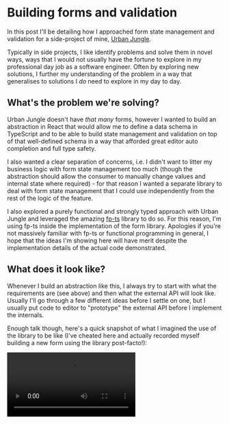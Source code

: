 
# Building forms and validation

In this post I'll be detailing how I approached form state management and validation for a side-project of mine, [Urban Jungle](https://github.com/josephluck/urban-jungle).

Typically in side projects, I like identify problems and solve them in novel ways, ways that I would not usually have the fortune to explore in my professional day job as a software engineer. Often by exploring new solutions, I further my understanding of the problem in a way that generalises to solutions I _do_ need to explore in my day to day.

## What's the problem we're solving?

Urban Jungle doesn't have _that many_ forms, however I wanted to build an abstraction in React that would allow me to define a data schema in TypeScript and to be able to build state management and validation on top of that well-defined schema in a way that afforded great editor auto completion and full type safety.

I also wanted a clear separation of concerns, i.e. I didn't want to litter my business logic with form state management too much (though the abstraction should allow the consumer to manually change values and internal state where required) - for that reason I wanted a separate library to deal with form state management that I could use independently from the rest of the logic of the feature.

I also explored a purely functional and strongly typed approach with Urban Jungle and leveraged the amazing [fp-ts](https://github.com/gcanti/fp-ts) library to do so. For this reason, I'm using fp-ts inside the implementation of the form library. Apologies if you're not massively familiar with fp-ts or functional programming in general, I hope that the ideas I'm showing here will have merit despite the implementation details of the actual code demonstrated.

## What does it look like?

Whenever I build an abstraction like this, I always try to start with what the requirements are (see above) and then what the external API will look like. Usually I'll go through a few different ideas before I settle on one, but I usually put code to editor to "prototype" the external API before I implement the internals.

Enough talk though, here's a quick snapshot of what I imagined the use of the library to be like (I've cheated here and actually recorded myself building a new form using the library post-facto!):

<Video src="/static/use-form/use-form.mp4" />

And here's the code:

```typescript
type Fields = {
  name: string;
  nickname: string;
  location: string;
  avatar: ImageModel;
};

type ImageModel = {
  uri: string;
  width: number;
  height: number;
};

const {
  submit,
  registerTextInput,
  registerSinglePickerInput,
  registerCameraField,
} = useForm<Fields>(
  {
    name: "",
    nickname: "",
    location: "",
    avatar: {
      uri: "",
      width: 0,
      height: 0,
    },
  },
  {
    name: [constraints.isRequired, constraints.alphaNumeric],
    nickname: [constraints.atLeastLength(5)],
    location: [],
    avatar: [constraints.isValidImageModel],
  }
);

const onSubmit = () => {
  pipe(
    TE.fromEither(submit()),
    TE.chain((values) => save(values))
  );
};

return (
  <FormContainer onSubmit={onSubmit}>
    <TextField label="Name" {...registerTextInput("name")} />
    <TextField label="Nickname" {...registerTextInput("nickname")} />
    <PickerField
      label="Location"
      multiValue={false}
      options={locations.map((value) => ({
        value,
        label: location,
      }))}
      {...registerSinglePickerInput("location")}
    />
    <CameraField
      label="Picture"
      type="plant"
      {...registerCameraField("avatar")}
    />
  </FormContainer>
);
```

And here's the same code with comments explaining a few bits and pieces:

```typescript
// we'll define a schema of our form fields as a simple object type
type Fields = {
  name: string; // a simple scalar value
  nickname: string;
  location: string;
  avatar: ImageModel; // application-specific data types should be supported too, i.e. we'll have a CameraField component that produces an `ImageModel`.
};

type ImageModel = {
  uri: string;
  width: number;
  height: number;
};

const {
  submit, // submit should run the validation and let the caller know whether everything's valid or not
  registerTextInput, // a function that binds a text field to the form. Provides state management for the field as well as error, touched state and any other information the field needs. MUST be strongly typed to the schema i.e. registerTextInput('name') works, but 'nameee' and 'avatar' throw compile time errors.
  registerSinglePickerInput,
  registerCameraField, // only keys in the schema that match the camera field's value requirements can be registered, i.e. registerCameraField('avatar') will work, whereas 'location' will not.
} = useForm<Fields>(
  // the first argument will be the default values for the form
  {
    name: "",
    nickname: "",
    location: "",
    avatar: {
      uri: "",
      width: 0,
      height: 0,
    },
  },
  // the second argument will be our validation constraints for each field. We'll use Valley to actually implement validation: https://github.com/josephluck/valley
  {
    name: [constraints.isRequired, constraints.alphaNumeric], // multiple constraints are supported
    nickname: [constraints.atLeastLength(5)],
    location: [], // optional fields are supported
    avatar: [constraints.isValidImageModel],
  }
);

const onSubmit = () => {
  // validation uses fp-ts
  pipe(
    TE.fromEither(submit()),
    TE.chain((values) => save(values)) // submit returns the values of the form for ergonomics
  );
};

return (
  <FormContainer onSubmit={onSubmit}>
    <TextField label="Name" {...registerTextInput("name")} />
    <TextField label="Nickname" {...registerTextInput("nickname")} />
    <PickerField
      label="Location"
      multiValue={false}
      options={locations.map((value) => ({
        value,
        label: location,
      }))}
      {...registerSinglePickerInput("location")}
    />
    <CameraField
      label="Picture"
      type="plant"
      {...registerCameraField("avatar")}
    />
  </FormContainer>
);
```

There are a few key things I would like to point out about this implementation:

**Type safety**

I focused on ensuring that the usage of the `useForm` hook is _fully_ type safe. And I don't mean simply that `useForm` returns type safe functions and values (i.e. `type RegisterTextInput = (key: string) => TextFieldProps`), but rather the type safety _knows about the schema_ (i.e. `type RegisterTextInput = (key: StringKeys<Fields>) => TextFieldProps`) - no compromises!.

I'm a strong believer that leveraging the type system to this extent greatly reduces the number of bugs and inconsistencies that develop in a code base, allows for much easier and safer refactoring, as well as serving as a form of documentation for developers - not to mention the editor autocompletion which we'll get to later on.

Here's an example of a type error when using an incompatible key when registering a field:

<Image src="/static/use-form/invalid-registration.png" />

> `registerCameraField` knows the keys in the schema that are of the type that `<CameraField />` accepts.

**Developer experience**

With everything I build, I strive to deliver the best developer experience. There are many principles that I value when it comes to this, however one that I find incredibly valuable is leveraging TypeScript's ability to provide editor auto completion. As shown in the video above, users of this library are able to leverage very good editor auto completion driven by the schema when registering inputs and using return values of the library.

Here's a couple of examples of editor autocompletion when registering a image fields:

<Image src="/static/use-form/editor-autocompletion.png" />

> Because we're so strongly typed, vscode gives us a choice of keys that are compatible for registration with the `<CameraField />`

And another example for string fields:

<Image src="/static/use-form/editor-autocompletion-string.png" />

> Similarly, vscode gives us a choice of keys that are compatible for registration with the `<TextField />`

**Separation of concerns**

The form state management as well as validation are grouped together in a single concern (and a simple place) allowing the state and validation to be managed independently from the UI components. For example, the `<TextField />` has no knowledge of the internal workings of the form state management or validation, all it cares about is receiving a string value, updating the parent component when a change in the value happens and receiving an error string when an error should be displayed. This separation of concerns means that the form state management and the `<TextField />` component can change independently, as they have no direct dependency on one another (other than the facility to spread props over to "register" a component, but this is done through the type system rather than being a tight runtime coupling of the two).

In addition, the form state management and validation are completely separate to the business logic of what happens when the data is actually used (aka the form is submitted). The library provides a `submit` function that simply runs validation and provides the current values of the form fields, but it does not manage actually doing anything with the data, loading states or anything else. It's carefully and intentionally scoped in it's responsibility to simply manage form state and validation really well, and nothing more.

**Constraints**

The final thing I would like to point out is that not only are the fields themselves fully type safe to the schema, but the constraints are too.

This library uses Valley (a validation library I wrote) for it's validation, which expects strongly-typed constraint functions. These strong types are fed through from the schema such that it's only permitted by the compiler to provide a string constraint to a constraint configuration for a schema key that is a string for example.

Again, I find this to be a really important feature, as it allows the user to be confident that they are configuring their form correctly by ensuring that only compatible constraints are permitted be used against the schema.

Here's an example of the type error when using an incompatible number constraint against a string field:

<Image src="/static/use-form/invalid-constraint.png" />

> The library enforces the constraints for the schema to be compatible with the value types. Here it's complaining because we've attempted to use a constraint that operates on numbers against the `name` key in the schema, which is a string.

---

# The implementation

Now we'll dive in to the implementation, which I will first show you and then attempt to explain key areas of interest:

```typescript
import { FieldConstraintsMap, makeValidator } from "@josephluck/valley/lib/fp";
import { ImageModel, makeImageModel } from "@urban-jungle/shared/models/image";

import * as E from "fp-ts/lib/Either";
import * as O from "fp-ts/lib/Option";
import { pipe } from "fp-ts/lib/pipeable";
import { useState } from "react";

import { CameraFieldProps } from "../components/camera-field";
import { DualNumberPickerFieldProps } from "../components/dual-number-picker-field";
import { DualTextPickerFieldProps } from "../components/dual-text-picker-field";
import { NumberFieldProps } from "../components/number-field";
import {
  MultiPickerFieldProps,
  PickerValue,
  SinglePickerFieldProps,
} from "../components/picker-field";
import { TextFieldProps } from "../components/text-field";

type Fields = Record<string, any>;

type FilterType<O, T> = { [K in keyof O]: O[K] extends T ? K : never };

type FilterTypeForKeys<O, T> = FilterType<O, T>[keyof O];

export function useForm<Fs extends Fields>(
  initialValues: Fs,
  constraints: FieldConstraintsMap<Fs>
) {
  type StringKeys = FilterTypeForKeys<Fs, string>;

  type NumberKeys = FilterTypeForKeys<Fs, number>;

  type MultiPickerKeys = FilterTypeForKeys<Fs, number[] | string[]>;

  type SinglePickerKeys = FilterTypeForKeys<Fs, string | number | undefined>;

  type CameraKeys = FilterTypeForKeys<Fs, ImageModel>;

  const doValidate = makeValidator<Fs>(constraints);

  const [values, setValues] = useState(initialValues);

  const [touched, setTouched] = useState(() =>
    getInitialTouched(initialValues)
  );

  const [errors, setErrors] = useState<Record<keyof Fs, string>>(() =>
    pipe(
      doValidate(initialValues),
      E.swap,
      E.getOrElse(() => getInitialErrors(initialValues))
    )
  );

  const validate = (
    currentValues: Fs = values
  ): ReturnType<typeof doValidate> =>
    pipe(
      doValidate(currentValues),
      E.mapLeft((e) => {
        setErrors(e);
        return e;
      }),
      E.map((v) => {
        setErrors(getInitialErrors(initialValues));
        return v;
      })
    );

  const setAllTouched = () => {
    setTouched(
      Object.keys(initialValues).reduce(
        (acc, key) => ({ ...acc, [key]: true }),
        initialValues
      )
    );
  };

  const setValue = <Fk extends keyof Fs>(fieldKey: Fk, fieldValue: Fs[Fk]) => {
    const newValues: Fs = { ...values, [fieldKey]: fieldValue };
    setValues(newValues);
    validate(newValues);
  };

  const setValuesAndValidate = (vals: Partial<Fs>) => {
    const newValues: Fs = { ...values, ...vals };
    setValues(newValues);
    validate(newValues);
  };

  const submit = () => {
    setAllTouched();
    return validate();
  };

  const reset = () => {
    setValues(initialValues);
    setTouched(getInitialTouched(initialValues));
    setErrors(getInitialErrors(initialValues));
  };

  const registerBlur = <Fk extends keyof Fs>(fieldKey: Fk) => () => {
    setTouched((current) => ({ ...current, [fieldKey]: true }));
  };

  const registerOnChangeText = <Fk extends keyof Fs>(fieldKey: Fk) => (
    value: string
  ) => {
    setValue(fieldKey, value);
  };

  const registerOnChangeNumber = <Fk extends keyof Fs>(fieldKey: Fk) => (
    value: number
  ) => {
    setValue(fieldKey, value);
  };

  const registerOnChangePickerMulti = <Fk extends MultiPickerKeys>(
    fieldKey: Fk
  ) => (value: PickerValue[]) => {
    setValue(fieldKey, value as Fs[Fk]);
  };

  const registerOnChangePickerSingle = <Fk extends SinglePickerKeys>(
    fieldKey: Fk
  ) => (value: Fs[Fk]) => {
    setValue(fieldKey, value);
  };

  const registerOnChangeCamera = <Fk extends CameraKeys>(fieldKey: Fk) => (
    value: Fs[Fk]
  ) => {
    setValue(fieldKey, value);
  };

  const registerTextInput = <Fk extends StringKeys>(
    fieldKey: Fk
  ): Partial<TextFieldProps> => ({
    value: values[fieldKey],
    error: errors[fieldKey],
    touched: touched[fieldKey],
    onBlur: registerBlur(fieldKey),
    onChangeText: registerOnChangeText(fieldKey),
  });

  const registerNumberInput = <Fk extends NumberKeys>(
    fieldKey: Fk
  ): Partial<NumberFieldProps> => ({
    value: values[fieldKey],
    error: errors[fieldKey],
    touched: touched[fieldKey],
    onBlur: registerBlur(fieldKey),
    onChangeNumber: registerOnChangeNumber(fieldKey),
  });

  const registerMultiPickerInput = <Fk extends MultiPickerKeys>(
    fieldKey: Fk
  ): Pick<
    MultiPickerFieldProps<PickerValue>,
    "value" | "error" | "onChange" | "touched"
  > => ({
    value: values[fieldKey],
    error: errors[fieldKey],
    touched: touched[fieldKey],
    onChange: registerOnChangePickerMulti(fieldKey),
  });

  const registerSinglePickerInput = <Fk extends SinglePickerKeys>(
    fieldKey: Fk
  ): Pick<
    SinglePickerFieldProps<Fs[Fk]>,
    "value" | "error" | "onChange" | "touched"
  > => ({
    value: values[fieldKey],
    error: errors[fieldKey],
    touched: touched[fieldKey],
    onChange: registerOnChangePickerSingle(fieldKey),
  });

  const registerCameraField = <Fk extends CameraKeys>(
    fieldKey: Fk
  ): Pick<CameraFieldProps, "value" | "error" | "touched" | "onChange"> => {
    const value: ImageModel = pipe(
      O.fromNullable(values[fieldKey] as ImageModel),
      O.filter((image) => Boolean(image) && Boolean(image.uri)),
      O.getOrElse(() => makeImageModel())
    );
    return {
      value,
      error: errors[fieldKey],
      touched: touched[fieldKey],
      onChange: registerOnChangeCamera(fieldKey) as (value: ImageModel) => void,
    };
  };

  const registerDualTextPickerField = <
    Fk extends StringKeys,
    Fk2 extends SinglePickerKeys
  >(
    textFieldKey: Fk,
    pickerFieldKey: Fk2
  ): Pick<
    DualTextPickerFieldProps<Fs[Fk2]>,
    | "textValue"
    | "pickerValue"
    | "onChangeText"
    | "onChangePicker"
    | "error"
    | "touched"
    | "onBlur"
  > => ({
    textValue: values[textFieldKey],
    pickerValue: values[pickerFieldKey],
    onChangeText: registerOnChangeText(textFieldKey),
    onChangePicker: registerOnChangePickerSingle(pickerFieldKey),
    error: errors[textFieldKey] || errors[pickerFieldKey],
    touched: touched[textFieldKey] || touched[pickerFieldKey],
    onBlur: () => {
      registerBlur(textFieldKey)();
      registerBlur(pickerFieldKey)();
    },
  });

  const registerDualNumberPickerField = <
    Fk extends NumberKeys,
    Fk2 extends SinglePickerKeys
  >(
    numberFieldKey: Fk,
    pickerFieldKey: Fk2
  ): Pick<
    DualNumberPickerFieldProps<Fs[Fk2]>,
    | "numberValue"
    | "pickerValue"
    | "onChangeNumber"
    | "onChangePicker"
    | "error"
    | "touched"
    | "onBlur"
  > => ({
    numberValue: values[numberFieldKey],
    pickerValue: values[pickerFieldKey],
    onChangeNumber: registerOnChangeNumber(numberFieldKey),
    onChangePicker: registerOnChangePickerSingle(pickerFieldKey),
    error: errors[numberFieldKey] || errors[pickerFieldKey],
    touched: touched[numberFieldKey] || touched[pickerFieldKey],
    onBlur: () => {
      registerBlur(numberFieldKey)();
      registerBlur(pickerFieldKey)();
    },
  });

  return {
    values,
    touched,
    errors,
    validate,
    setValue,
    setValues: setValuesAndValidate,
    reset,
    submit,
    registerTextInput,
    registerNumberInput,
    registerMultiPickerInput,
    registerSinglePickerInput,
    registerCameraField,
    registerDualTextPickerField,
    registerDualNumberPickerField,
  };
}

const getInitialTouched = <Fs extends Record<string, any>>(
  fields: Fs
): Record<keyof Fs, boolean> =>
  Object.keys(fields).reduce(
    (acc, fieldKey) => ({ ...acc, [fieldKey]: false }),
    fields
  );

const getInitialErrors = <Fs extends Record<string, any>>(
  fields: Fs
): Record<keyof Fs, string> =>
  Object.keys(fields).reduce(
    (acc, fieldKey) => ({ ...acc, [fieldKey]: "" }),
    fields
  );
```

### How the types work

The first thing I'd like to pull out is how the type safety works from the schema. You'll notice that there's a generic type argument to `useForm` which extends a `Record<string, any>` type. This type constraint means that the form hook only manages objects.

From the generic type, additional types are created such as `type StringKeys`, `type NumberKeys`, `type MultiPickerKeys` and `type CameraKeys`. These additional types are used in the registration functions to strongly type the name of the field that should be registered.

## Registration functions

One thing I quite like about this library is the ease in which you can bind values, callbacks, error states etc to a field. For example, `<TextField {...registerTextInput('name')} />` is all you need.

The registration functions are typed to take a string key which is one of the strongly-typed keys from the schema that match the type of input, aka, `string` for `<TextField />` components, `number` for `<NumberField />` components, etc, and are expected to return an object of props that the respective component expects. You'll see the prop types imported at the top of the library.

Unfortunately, it's for this very reason that this library cannot effectively be open-sourced, as the requirements for these registration functions are heavily dependent on the specifics of the internals of the components that use these registration functions.

One of the great aspects of the registration functions is that if the requirements of the field component change, the compiler will let us know and we can ensure that the form state management conforms to what the components are expecting.

## Validation

You'll notice a `doValidate` function that uses Valley's `makeValidator` factory function. Valley is a validation library I made, and I wanted to use it for Urban Jungle, however it would be trivial to swap out Valley for another validation library for example, `yup` would make a good choice.

I chose to use Valley as it implements `fp-ts` compatible validation using `Either` and `TaskEither` which Urban Jungle uses heavily for controlling business logic.

The bulk of the validation logic resides in the `validate` function which simply calls `doValidate` and sets errors in the state (if there are any).

---

# Wrapping up

I hope this article has shown you the way I think about abstracting things away by prioritising developer experience, type safety and maintainability of the outside use.
